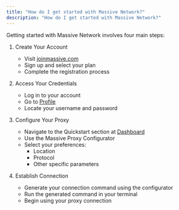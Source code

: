 ```yaml
---
title: "How do I get started with Massive Network?"
description: "How do I get started with Massive Network?"
---
```


Getting started with Massive Network involves four main steps:

1. Create Your Account
   - Visit [joinmassive.com](http://www.joinmassive.com)
   - Sign up and select your plan
   - Complete the registration process

2. Access Your Credentials
   - Log in to your account
   - Go to [Profile](http://partners.joinmassive.com/profile)
   - Locate your username and password

3. Configure Your Proxy
   - Navigate to the Quickstart section at [Dashboard](http://partners.joinmassive.com/quickstart)
   - Use the Massive Proxy Configurator
   - Select your preferences:
     - Location
     - Protocol
     - Other specific parameters

4. Establish Connection
   - Generate your connection command using the configurator
   - Run the generated command in your terminal
   - Begin using your proxy connection
